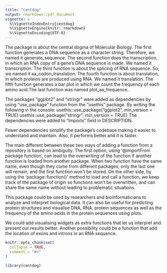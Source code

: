 ```yaml
---
title: "centdog"
output: rmarkdown::pdf_document
vignette: >
  %\VignetteIndexEntry{centdog}
  %\VignetteEngine{knitr::rmarkdown}
  %\VignetteEncoding{UTF-8}
---
```

The package is about the central dogma of Molecular Biology. The first function generates a DNA sequence as a character string. Therefore, we named it generate_sequence. The second function does the transcription, in which an RNA copy of a gene's DNA sequence is made. We named it transcription. The third function is about the splicing of RNA sequence. So, we named it aa_codon_translation. The fourth function is about translation, in which proteins are produced using RNA. We named it translation. The fifth function generates a bar plot in which we count the frequency of each amino acid.The last function was named plot_aa_frequence.

The packages “ggplot2” and “stringr” were added as dependencies by using “use_package” function from the “usethis” package. By writing the following in the console:
 usethis::use_package("ggplot2", min_version = TRUE)
usethis::use_package("stringr", min_version = TRUE)
The dependencies were added to “Imports” field in DESCRIPTION.

Fewer dependencies simplify the package's codebase making it easier to understand and maintain. Also, it performs better and it is faster.

The main different between these two ways of adding a function from a repository is based on ambiguity. The first option, using ‘@importFrom package function’, can lead to the overwriting of the function if another function is loaded from another package. When two function have the same name, even though they come from different packages, only the last one will remain, and the first function won’t be stored. On the other side, by using the ‘package::function()’ method to load and call a function, we keep track of the package of origin so functions won’t be overwritten, and can share the same name without leading to problematic situations.

This package could be used by researchers and bioinformaticians to analyze and interpret biological data. It can also be useful for predicting protein structures and visualise DNA, RNA, protein sequences as well as the frequency of the amino acids in the protein sequences using plots.

We could add visualising widgets as extra functions that let us interpret and present our results better. Another possibility could be a function that add the location of exons and introns in an RNA sequence.
```r
knitr::opts_chunk$set(
  collapse = TRUE,
  comment = "#>"
)
```

```r
library(centdog)
```
